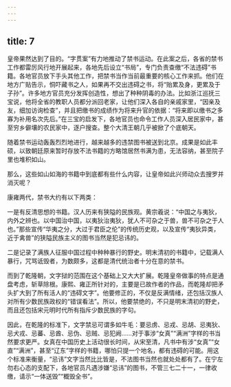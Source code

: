 ```yaml
---
---
---
```

title: 7
---



皇帝果然达到了目的。“字贯案”有力地推动了禁书运动。在此案之后，各省的禁书工作都雷厉风行地开展起来，各地先后设立“书局”，专门负责查缴“不法违碍”书籍。各地官员放下手头其他工作，把禁书当作当前最重要的核心工作来抓。他们在地方广贴告示，恫吓藏书之人，如果再不交出违碍之书，将“贻累及身，更累及于子孙”。许多地方官员充分发挥创造性，想出了种种阴毒的办法。比如浙江巡抚三宝说，他将全省的教职人员都分派回老家，让他们深入各自的亲戚家里，“因亲及友，细加访询检查”，并且把缴书的成绩作为将来升官的依据：“将来即以缴书之多寡为补用名次先后。”在三宝的启发下，各地官员也命令工作人员深入居民家中，甚至穷乡僻壤的农民家中，逐户搜查。整个大清王朝几乎被掀了个底朝天。

随着禁书运动轰轰烈烈地进行，越来越多的违禁图书被送到北京。成果是如此丰硕，以致朝廷原来暂时存放不法书籍的方略馆居然书满为患，无法容纳，甚至院子里也堆积如山。

那么，这些如山如海的书籍中到底都有些什么内容，让皇帝如此兴师动众去搜罗并消灭呢？

康雍两代，禁书大约有以下两类：

一是有反清思想的书籍。汉人历来有狭隘的民族观。黄宗羲说：“中国之与夷狄，内外之辨也。以中国治中国，以夷狄治夷狄，犹人不可杂之于兽，兽不可杂之于人也。”那些宣传“华夷之分，大过于君臣之伦”的传统历史观，以及宣传“夷狄异类，近于禽兽”的狭隘民族主义的图书当然是犯忌讳的。

二是记录了满族人征服中国过程中种种暴行的野史。明末清初的书籍中，记载满人暴行，咒骂诋毁者，为数颇多，这都是清代统治者十分在意的禁书。

而到了乾隆朝，文字狱的范围在这个基础上又大大扩展。乾隆皇帝做事的特点是通盘考虑，斩草除根。康熙、雍正所针对的，主要是已故作者的作品，而乾隆却把矛头扩大到了所有活人的“违碍文字”。他要修正的，不仅是反满情绪，还包括汉族人对所有少数民族政权的“错误看法”。所以，他要禁绝的，不只是明末清初的野史，而且还包括宋元明时代所有指斥少数民族的字句。

因此，在乾隆的标准下，文字禁忌可谓多如牛毛：要忌虏、忌戎、忌胡、忌夷狄、忌犬戎、忌蕃、忌酋、忌伪、忌贼、忌犯阙……对于事涉“女真”“满洲”字样的书当然要求更严。女真在中国历史上活动很长时间，从宋至清，凡书中有涉“女真”“女直”“满洲”，甚至“辽东”字样的书籍，哪怕只提一个地名，都有违碍的可能。用这个标准来衡量，“忌讳”文字当然比比皆是，不法图书当然也就处处都有了。在宁左勿右心态的支配下，各地官员凡遇涉嫌“忌讳”的图书，不管三七二十一，一律收缴，请示“一体送毁”“概毁全书”。